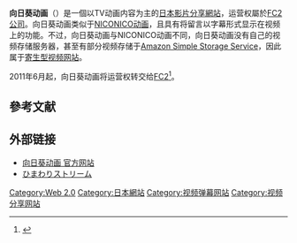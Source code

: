 {{Infobox website
| websitename = 向日葵动画
| native_name = ひまわり動画
| native_name_lang = ja
| url = {{URL|http://himado.in/}}
| language = [[日文|日文]]
| type = [[视频弹幕网站|视频弹幕网站]]、[[影片分享網站|影片分享網站]]
| alexa = 958（世界排名，2013年5月28日）<br>58（日本排名，2013年5月28日）
| owner = [[FC2|FC2公司]]
| current_status = 运营中
| launch_date = {{Start date and age|2009|6|9}}
}}
'''向日葵动画'''（{{lang-ja|ひまわり動画}}）是一個以TV动画内容为主的[[日本|日本]][[影片分享網站|影片分享網站]]，运营权屬於[[FC2|FC2公司]]。向日葵动画类似于[[NICONICO动画|NICONICO动画]]，且具有将留言以字幕形式显示在视频上的功能。不过，向日葵动画与NICONICO动画不同，向日葵动画没有自己的视频存储服务器，甚至有部分视频存储于[[Amazon_Simple_Storage_Service|Amazon Simple Storage Service]]，因此属于[[寄生型视频网站|寄生型视频网站]]。

2011年6月起，向日葵动画将运营权转交给[[FC2|FC2]]<ref>{{cite web|url=http://fc2blog.net/info/blog-entry-833.html|title=FC2総合インフォメーション  動画共有サービス「ひまわり動画」の運営開始！|accessdate=2011-11-07|archive-date=2012-01-15|archive-url=https://web.archive.org/web/20120115034227/http://fc2blog.net/info/blog-entry-833.html|dead-url=no}}</ref>。

==參考文献==
{{reflist}}

==外部链接==
* [http://himado.in/ 向日葵动画 官方网站]{{Wayback|url=http://himado.in/ |date=20210112053016 }} {{ja icon}}
* [http://himast.in/ ひまわりストリーム]{{Wayback|url=http://himast.in/ |date=20201123191207 }}

[[Category:Web_2.0|Category:Web 2.0]]
[[Category:日本網站|Category:日本網站]]
[[Category:视频弹幕网站|Category:视频弹幕网站]]
[[Category:视频分享网站|Category:视频分享网站]]